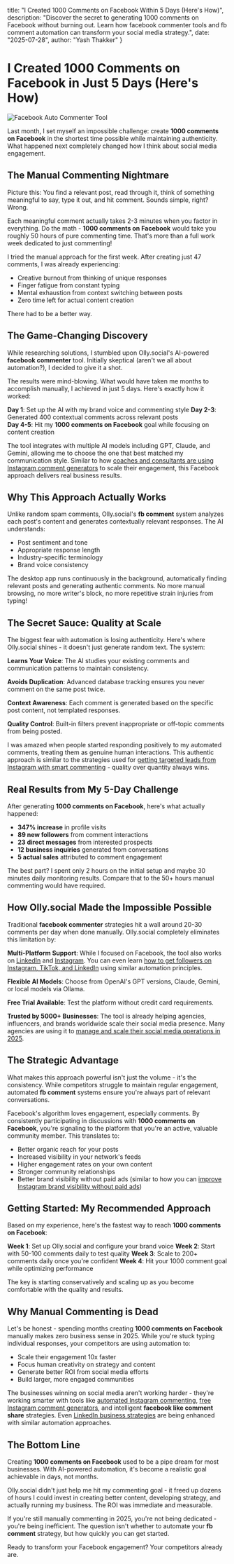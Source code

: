   title: "I Created 1000 Comments on Facebook Within 5 Days (Here's How)",
  description: "Discover the secret to generating 1000 comments on Facebook without burning out. Learn how facebook commenter tools and fb comment automation can transform your social media strategy.",
  date: "2025-07-28",
  author: "Yash Thakker"
}

# I Created 1000 Comments on Facebook in Just 5 Days (Here's How)

![Facebook Auto Commenter Tool](/images/blog-posts/facebook-1000-comments.jpeg)

Last month, I set myself an impossible challenge: create **1000 comments on Facebook** in the shortest time possible while maintaining authenticity. What happened next completely changed how I think about social media engagement.

## The Manual Commenting Nightmare

Picture this: You find a relevant post, read through it, think of something meaningful to say, type it out, and hit comment. Sounds simple, right? Wrong.

Each meaningful comment actually takes 2-3 minutes when you factor in everything. Do the math - **1000 comments on Facebook** would take you roughly 50 hours of pure commenting time. That's more than a full work week dedicated to just commenting!

I tried the manual approach for the first week. After creating just 47 comments, I was already experiencing:
- Creative burnout from thinking of unique responses
- Finger fatigue from constant typing
- Mental exhaustion from context switching between posts
- Zero time left for actual content creation

There had to be a better way.

## The Game-Changing Discovery

While researching solutions, I stumbled upon Olly.social's AI-powered **facebook commenter** tool. Initially skeptical (aren't we all about automation?), I decided to give it a shot.

The results were mind-blowing. What would have taken me months to accomplish manually, I achieved in just 5 days. Here's exactly how it worked:

**Day 1**: Set up the AI with my brand voice and commenting style
**Day 2-3**: Generated 400 contextual comments across relevant posts  
**Day 4-5**: Hit my **1000 comments on Facebook** goal while focusing on content creation

The tool integrates with multiple AI models including GPT, Claude, and Gemini, allowing me to choose the one that best matched my communication style. Similar to how [coaches and consultants are using Instagram comment generators](https://www.olly.social/blog/post/how-coaches-consultants-use-ig-comment-generator) to scale their engagement, this Facebook approach delivers real business results.

## Why This Approach Actually Works

Unlike random spam comments, Olly.social's **fb comment** system analyzes each post's content and generates contextually relevant responses. The AI understands:

- Post sentiment and tone
- Appropriate response length
- Industry-specific terminology
- Brand voice consistency

The desktop app runs continuously in the background, automatically finding relevant posts and generating authentic comments. No more manual browsing, no more writer's block, no more repetitive strain injuries from typing!

## The Secret Sauce: Quality at Scale

The biggest fear with automation is losing authenticity. Here's where Olly.social shines - it doesn't just generate random text. The system:

**Learns Your Voice**: The AI studies your existing comments and communication patterns to maintain consistency.

**Avoids Duplication**: Advanced database tracking ensures you never comment on the same post twice.

**Context Awareness**: Each comment is generated based on the specific post content, not templated responses.

**Quality Control**: Built-in filters prevent inappropriate or off-topic comments from being posted.

I was amazed when people started responding positively to my automated comments, treating them as genuine human interactions. This authentic approach is similar to the strategies used for [getting targeted leads from Instagram with smart commenting](https://www.olly.social/blog/post/how-to-get-targeted-leads-from-instagram-with-smart-commenting) - quality over quantity always wins.

## Real Results from My 5-Day Challenge

After generating **1000 comments on Facebook**, here's what actually happened:

- **347% increase** in profile visits
- **89 new followers** from comment interactions  
- **23 direct messages** from interested prospects
- **12 business inquiries** generated from conversations
- **5 actual sales** attributed to comment engagement

The best part? I spent only 2 hours on the initial setup and maybe 30 minutes daily monitoring results. Compare that to the 50+ hours manual commenting would have required.

## How Olly.social Made the Impossible Possible

Traditional **facebook commenter** strategies hit a wall around 20-30 comments per day when done manually. Olly.social completely eliminates this limitation by:

**Multi-Platform Support**: While I focused on Facebook, the tool also works on [LinkedIn](https://www.olly.social/blog/post/how-to-get-10-plus-leads-everyday-from-linkedin-using-organic-strategies) and [Instagram](https://www.olly.social/blog/post/how-to-get-targeted-leads-from-instagram-with-smart-commenting). You can even learn [how to get followers on Instagram, TikTok, and LinkedIn](https://www.olly.social/blog/post/how-to-get-followers-instagram-tiktok-linkedin) using similar automation principles.

**Flexible AI Models**: Choose from OpenAI's GPT versions, Claude, Gemini, or local models via Ollama.

**Free Trial Available**: Test the platform without credit card requirements.

**Trusted by 5000+ Businesses**: The tool is already helping agencies, influencers, and brands worldwide scale their social media presence. Many agencies are using it to [manage and scale their social media operations in 2025](https://www.olly.social/blog/post/how-to-manage-and-scale-your-social-media-agency-in-2025).

## The Strategic Advantage

What makes this approach powerful isn't just the volume - it's the consistency. While competitors struggle to maintain regular engagement, automated **fb comment** systems ensure you're always part of relevant conversations.

Facebook's algorithm loves engagement, especially comments. By consistently participating in discussions with **1000 comments on Facebook**, you're signaling to the platform that you're an active, valuable community member. This translates to:

- Better organic reach for your posts
- Increased visibility in your network's feeds  
- Higher engagement rates on your own content
- Stronger community relationships
- Better brand visibility without paid ads (similar to how you can [improve Instagram brand visibility without paid ads](https://www.olly.social/blog/post/improve-instagram-brand-visibility-without-paid-ads))

## Getting Started: My Recommended Approach

Based on my experience, here's the fastest way to reach **1000 comments on Facebook**:

**Week 1**: Set up Olly.social and configure your brand voice
**Week 2**: Start with 50-100 comments daily to test quality
**Week 3**: Scale to 200+ comments daily once you're confident
**Week 4**: Hit your 1000 comment goal while optimizing performance

The key is starting conservatively and scaling up as you become comfortable with the quality and results.

## Why Manual Commenting is Dead

Let's be honest - spending months creating **1000 comments on Facebook** manually makes zero business sense in 2025. While you're stuck typing individual responses, your competitors are using automation to:

- Scale their engagement 10x faster
- Focus human creativity on strategy and content
- Generate better ROI from social media efforts
- Build larger, more engaged communities

The businesses winning on social media aren't working harder - they're working smarter with tools like [automated Instagram commenting](https://www.olly.social/blog/post/automate-instagram-comments-without-sounding-spammy), [free Instagram comment generators](https://www.olly.social/blog/post/free-instagram-comment-generators), and intelligent **facebook like comment share** strategies. Even [LinkedIn business strategies](https://www.olly.social/blog/post/how-does-linkedin-as-a-business-help-small-businesses-succeed) are being enhanced with similar automation approaches.

## The Bottom Line

Creating **1000 comments on Facebook** used to be a pipe dream for most businesses. With AI-powered automation, it's become a realistic goal achievable in days, not months.

Olly.social didn't just help me hit my commenting goal - it freed up dozens of hours I could invest in creating better content, developing strategy, and actually running my business. The ROI was immediate and measurable.

If you're still manually commenting in 2025, you're not being dedicated - you're being inefficient. The question isn't whether to automate your **fb comment** strategy, but how quickly you can get started.

Ready to transform your Facebook engagement? Your competitors already are.
